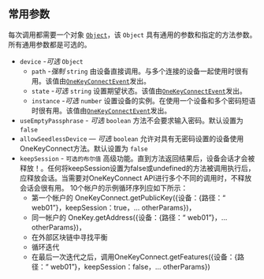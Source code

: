 ## 常用参数
每次调用都需要一个对象 [`Object`](https://developer.mozilla.org/zh-CN/docs/Web/JavaScript/Reference/Global_Objects/Object)，该 `Object` 具有通用的参数和指定的方法参数。
所有通用参数都是可选的。

* `device` -*可选* `Object`
  - `path` -*强制* `string` 由设备直接调用。与多个连接的设备一起使用时很有用。该值由[`OneKeyConnectEvent`](../Events)发出。
  - `state` -*可选* `string` 设置期望状态。该值由[`OneKeyConnectEvent`](../Events)发出。
  - `instance` -*可选* `number` 设置设备的实例。在使用一个设备和多个密码短语时很有用。该值由[`OneKeyConnectEvent`](../Events)发出。
* `useEmptyPassphrase` - *可选* `boolean` 方法不会要求输入密码。默认设置为 `false`
* `allowSeedlessDevice` — *可选* `boolean` 允许对具有无密码设置的设备使用OneKeyConnect方法。默认设置为 `false`
* `keepSession` - `可选的布尔值` 高级功能。直到方法返回结果后，设备会话才会被释放！。任何将keepSession设置为false或undefined的方法被调用执行后，应释放会话。当需要对OneKeyConnect API进行多个不同的调用时，不释放会话会很有用。 10个帐户的示例循环序列应如下所示：
  - 第一个帐户的 OneKeyConnect.getPublicKey({设备：{路径：“ web01”}，keepSession：true，... otherParams})，
  - 同一帐户的 OneKey.getAddress({设备：{路径：“ web01”}，... otherParams})，
  - 在外部区块链中寻找平衡
  - 循环迭代
  - 在最后一次迭代之后，调用OneKeyConnect.getFeatures({设备：{路径：“ web01”}，keepSession：false，... otherParams})